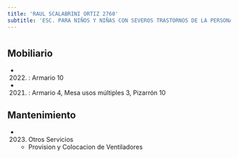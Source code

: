 ```yaml
---
title: 'RAUL SCALABRINI ORTIZ 2760'
subtitle: 'ESC. PARA NIÑOS Y NIÑAS CON SEVEROS TRASTORNOS DE LA PERSONALIDAD N° 17 ARMINDA ABERASTURY'
---
```


#


## Mobiliario

*  (2022) : Armario 10 

*  (2021) : Armario 4, Mesa usos múltiples 3, Pizarrón 10 





## Mantenimiento

*  (2023) Otros Servicios 
    + Provision y Colocacion de Ventiladores



